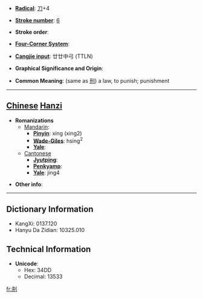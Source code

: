 * '''[[Wiktionary:Chinese radical index| Radical]]''': [[Wiktionary:Chinese radical index 刀|刀]]+4

* '''[[Wiktionary:Chinese total strokes index|Stroke number]]''': [[Wiktionary:Chinese total strokes index 6|6]]

* '''Stroke order''': 

* '''[[Wiktionary:Chinese four corner index|Four-Corner System]]''': 

* '''[[Wiktionary:Chinese Cangjie index|Cangjie input]]''': 廿廿中弓 (TTLN)

* '''Graphical Significance and Origin''': 

* '''Common Meaning''': (same as [[刑]]) a law, to punish; punishment

----

== [[Chinese]] [[Hanzi]] ==

* '''Romanizations'''
** [[Mandarin]]:
*** '''[[Pinyin]]''': xíng (xing2)
*** '''[[Wade-Giles]]''': hsing<sup>2</sup>
*** '''[[Yale]]''': 
**[[Cantonese]]
***'''[[Jyutping]]''':
***'''[[Penkyamp]]''': 
***'''[[Yale]]''': jing4

* '''Other info''': 

----

== Dictionary Information ==

* KangXi: 0137.120
* Hanyu Da Zidian: 10325.010

== Technical Information ==

* '''Unicode''':
** Hex: 34DD
** Decimal: 13533

[[fr:㓝]]